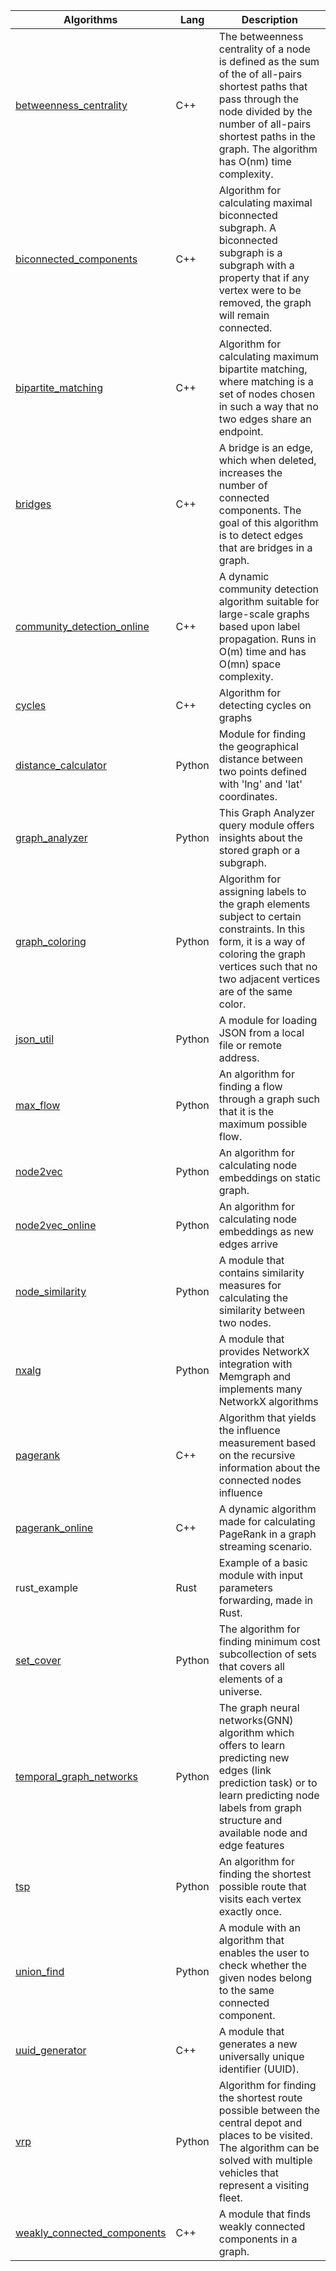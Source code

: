 | Algorithms                                                                         | Lang   | Description                                                                                                                                                                                                                       |
| ---------------------------------------------------------------------------------- | ------ | --------------------------------------------------------------------------------------------------------------------------------------------------------------------------------------------------------------------------------- |
| [betweenness_centrality](/mage/query-modules/cpp/betweenness-centrality)           | C++    | The betweenness centrality of a node is defined as the sum of the of all-pairs shortest paths that pass through the node divided by the number of all-pairs shortest paths in the graph. The algorithm has O(nm) time complexity. |
| [biconnected_components](/mage/query-modules/cpp/biconnected-components)           | C++    | Algorithm for calculating maximal biconnected subgraph. A biconnected subgraph is a subgraph with a property that if any vertex were to be removed, the graph will remain connected.                                              |
| [bipartite_matching](/mage/query-modules/cpp/bipartite-matching)                   | C++    | Algorithm for calculating maximum bipartite matching, where matching is a set of nodes chosen in such a way that no two edges share an endpoint.                                                                                  |
| [bridges](/mage/query-modules/cpp/bridges)                                         | C++    | A bridge is an edge, which when deleted, increases the number of connected components. The goal of this algorithm is to detect edges that are bridges in a graph.                                                                 |
| [community_detection_online](/mage/query-modules/cpp/community-detection-online)   | C++    | A dynamic community detection algorithm suitable for large-scale graphs based upon label propagation. Runs in O(m) time and has O(mn) space complexity.                                                                           |
| [cycles](/mage/query-modules/cpp/cycles)                                           | C++    | Algorithm for detecting cycles on graphs                                                                                                                                                                                          |
| [distance_calculator](/mage/query-modules/python/distance-calculator)              | Python | Module for finding the geographical distance between two points defined with 'lng' and 'lat' coordinates.                                                                                                                         |
| [graph_analyzer](/mage/query-modules/python/graph-analyzer)                        | Python | This Graph Analyzer query module offers insights about the stored graph or a subgraph.                                                                                                                                            |
| [graph_coloring](/mage/query-modules/python/graph-coloring)                        | Python | Algorithm for assigning labels to the graph elements subject to certain constraints. In this form, it is a way of coloring the graph vertices such that no two adjacent vertices are of the same color.                           |
| [json_util](/mage/query-modules/python/json-util)                                  | Python | A module for loading JSON from a local file or remote address.                                                                                                                                                                    |
| [max_flow](/mage/query-modules/python/max-flow)                                    | Python | An algorithm for finding a flow through a graph such that it is the maximum possible flow.                                                                                                                                                                    |
| [node2vec](/mage/query-modules/python/node2vec)                                    | Python | An algorithm for calculating node embeddings on static graph.                                                                                                                                                                     |
| [node2vec_online](/mage/query-modules/python/node2vec-online)                      | Python | An algorithm for calculating node embeddings as new edges arrive                                                                                                                                                                  |
| [node_similarity](/mage/query-modules/python/node-similarity)                      | Python | A module that contains similarity measures for calculating the similarity between two nodes.                                                                                                                                      |
| [nxalg](/mage/query-modules/python/nxalg)                                          | Python | A module that provides NetworkX integration with Memgraph and implements many NetworkX algorithms                                                                                                                                 |
| [pagerank](/mage/query-modules/cpp/pagerank)                                       | C++    | Algorithm that yields the influence measurement based on the recursive information about the connected nodes influence                                                                                                            |
| [pagerank_online](/mage/query-modules/cpp/pagerank-online)                         | C++    | A dynamic algorithm made for calculating PageRank in a graph streaming scenario.                                                                                                                                                  |
| rust_example                                                                       | Rust   | Example of a basic module with input parameters forwarding, made in Rust.                                                                                                                                                         |
| [set_cover](/mage/query-modules/python/set-cover)                                  | Python | The algorithm for finding minimum cost subcollection of sets that covers all elements of a universe.                                                                                                                            |
| [temporal_graph_networks](/mage/query-modules/python/temporal_graph_networks)      | Python | The graph neural networks(GNN) algorithm which offers to learn predicting new edges (link prediction task) or to learn predicting node labels from graph structure and available node and edge features                                                                                                                          |
| [tsp](/mage/query-modules/python/tsp)                                              | Python | An algorithm for finding the shortest possible route that visits each vertex exactly once.                                                                                                                                        |
| [union_find](/mage/query-modules/python/union-find)                                | Python | A module with an algorithm that enables the user to check whether the given nodes belong to the same connected component.                                                                                                         |
| [uuid_generator](/mage/query-modules/cpp/uuid-generator)                           | C++    | A module that generates a new universally unique identifier (UUID).                                                                                                                                                               |
| [vrp](/mage/query-modules/python/vrp)                                              | Python | Algorithm for finding the shortest route possible between the central depot and places to be visited. The algorithm can be solved with multiple vehicles that represent a visiting fleet.                                         |
| [weakly_connected_components](/mage/query-modules/cpp/weakly-connected-components) | C++    | A module that finds weakly connected components in a graph.                                                                                                                                                                       |
